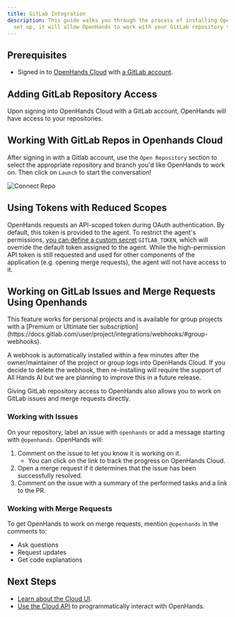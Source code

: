 ```yaml
---
title: GitLab Integration
description: This guide walks you through the process of installing OpenHands Cloud for your GitLab repositories. Once
  set up, it will allow OpenHands to work with your GitLab repository through the Cloud UI or straight from GitLab!.
---
```


## Prerequisites

- Signed in to [OpenHands Cloud](https://app.all-hands.dev) with [a GitLab account](/openhands/usage/cloud/openhands-cloud).

## Adding GitLab Repository Access

Upon signing into OpenHands Cloud with a GitLab account, OpenHands will have access to your repositories.

## Working With GitLab Repos in Openhands Cloud

After signing in with a Gitlab account, use the `Open Repository` section to select the appropriate repository and
branch you'd like OpenHands to work on. Then click on `Launch` to start the conversation!

![Connect Repo](/openhands/static/img/connect-repo.png)

## Using Tokens with Reduced Scopes

OpenHands requests an API-scoped token during OAuth authentication. By default, this token is provided to the agent.
To restrict the agent's permissions, [you can define a custom secret](/openhands/usage/settings/secrets-settings) `GITLAB_TOKEN`,
which will override the default token assigned to the agent. While the high-permission API token is still requested
and used for other components of the application (e.g. opening merge requests), the agent will not have access to it.

## Working on GitLab Issues and Merge Requests Using Openhands

<Note>
This feature works for personal projects and is available for group projects with a
[Premium or Ultimate tier subscription](https://docs.gitlab.com/user/project/integrations/webhooks/#group-webhooks).

A webhook is automatically installed within a few minutes after the owner/maintainer of the project or group logs into
OpenHands Cloud. If you decide to delete the webhook, then re-installing will require the support of All Hands AI but
we are planning to improve this in a future release.
</Note>

Giving GitLab repository access to OpenHands also allows you to work on GitLab issues and merge requests directly.

### Working with Issues

On your repository, label an issue with `openhands` or add a message starting with `@openhands`. OpenHands will:
1. Comment on the issue to let you know it is working on it.
   - You can click on the link to track the progress on OpenHands Cloud.
2. Open a merge request if it determines that the issue has been successfully resolved.
3. Comment on the issue with a summary of the performed tasks and a link to the PR.

### Working with Merge Requests

To get OpenHands to work on merge requests, mention `@openhands` in the comments to:
- Ask questions
- Request updates
- Get code explanations

## Next Steps

- [Learn about the Cloud UI](/usage/cloud/cloud-ui).
- [Use the Cloud API](/usage/cloud/cloud-api) to programmatically interact with OpenHands.
